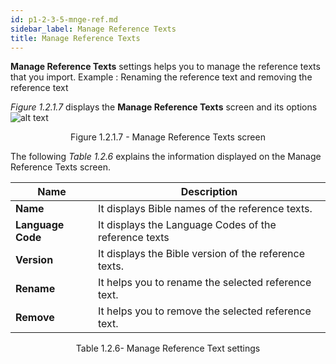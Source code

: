 ```yaml
---
id: p1-2-3-5-mnge-ref.md
sidebar_label: Manage Reference Texts
title: Manage Reference Texts
---
```


**Manage Reference Texts** settings helps you to manage the reference texts that you import.
Example : Renaming the reference text and removing the reference text

_Figure 1.2.1.7_ displays the **Manage Reference Texts** screen and its options
![alt text](../../../../../../static/AutographaLiveImages/Getting_Started/manage-reference-texts-fig-1.2.1.7.jpg 'Manage Reference Texts screen')

<div align='center' style={{ fontStyle: 'Italic' }}
>Figure 1.2.1.7 - Manage Reference Texts screen</div>

The following _Table 1.2.6_ explains the information displayed on the Manage Reference Texts screen.

| Name              | Description                                           |
| ----------------- | ----------------------------------------------------- |
| **Name**          | It displays Bible names of the reference texts.       |
| **Language Code** | It displays the Language Codes of the reference texts |
| **Version**       | It displays the Bible version of the reference texts. |
| **Rename**        | It helps you to rename the selected reference text.   |
| **Remove**        | It helps you to remove the selected reference text.   |

<div align='center' style={{ fontStyle: 'Italic' }}
>Table 1.2.6- Manage Reference Text settings</div>
